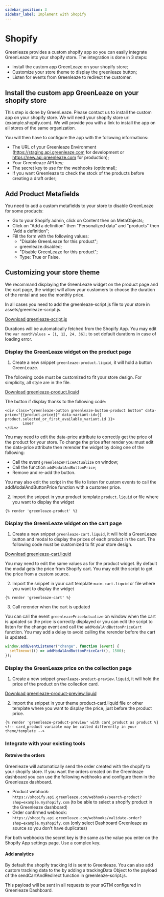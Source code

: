 ```yaml
---
sidebar_position: 3
sidebar_label: Implement with Shopify
---
```


# Shopify

Greenleaze provides a custom shopify app so you can easily integrate GreenLeaze into your shopify store.
The integration is done in 3 steps:

- Install the custom app GreenLeaze on your shopify store;
- Customize your store theme to display the greenleaze button;
- Listen for events from Greenleaze to redirect the customer.

## Install the custom app GreenLeaze on your shopify store

This step is done by GreenLeaze. Please contact us to install the custom app on your shopify store. We will need your shopify store url (example.shopify.com). We will provide you with a link to install the app on all stores of the same organization.

You will then have to configure the app with the following informations:

- The URL of your Greenleaze Environment (https://staging.api.greenleaze.com for development or https://new.api.greenleaze.com for production);
- Your Greenleaze API key;
- The secret key to use for the webhooks (optionnal);
- If you want Greenleaze to check the stock of the products before creating a draft order;

## Add Product Metafields

You need to add a custom metafields to your store to disable GreenLeaze for some products:

- Go to your Shopify admin, click on Content then on MetaObjects;
- Click on "Add a definition" then "Personalized data" and "products" then "Add a definition";
- Fill the form with the following values:
  - "Disable GreenLeaze for this product";
  - greenleaze.disabled;
  - "Disable GreenLeaze for this product";
  - Type: True or False.

## Customizing your store theme

We recommand displaying the GreenLeaze widget on the product page and the cart page, the widget will allow your customers to choose the duration of the rental and see the monthly price.

In all cases you need to add the greenleaze-script.js file to your store in assets/greenleaze-script.js.

[Download greenleaze-script.js](./file/greenleaze-script.js)

Durations will be automatically fetched from the Shopify App.
You may edit the `var monthValues = [1, 12, 24, 36];` to set default durations in case of loading error.

### Display the GreenLeaze widget on the product page

1. Create a new snippet `greenleaze-product.liquid`, it will hold a button GreenLeaze.

The following code must be customized to fit your store design. For simplicity, all style are in the file.

[Download greenleaze-product.liquid](./file/greenleaze-product.liquid)

The button if display thanks to the following code:

```liquid
<div class="greenleaze-button greenleaze-button-product button" data-price="{{product.price}}" data-variant-id={{ product.selected_or_first_available_variant.id }}>
        Louer
</div>
```

You may need to edit the data-price attribute to correctly get the price of the product for your store. To change the price after render you must edit the data-price attribute then rerender the widget by doing one of the following:

- Call the event `greenleazePriceActualize` on window;
- Call the function `addModalAndButtonPrice`;
- Remove and re-add the button.

You may also edit the script in the file to listen for custom events to call the addModalAndButtonPrice function with a customer price.

2. Import the snippet in your product template `product.liquid` or file where you want to display the widget

```liquid
{% render 'greenleaze-product' %}
```

### Display the GreenLeaze widget on the cart page

1. Create a new snippet `greenleaze-cart.liquid`, it will hold a GreenLeaze button and modal to display the prices of each product in the cart. The following code must be customized to fit your store design.

[Download greenleaze-cart.liquid](./file/greenleaze-cart.liquid)

You may need to edit the same values as for the product widget.
By default the modal gets the price from Shopify cart. You may edit the script to get the price from a custom source.

2. Import the snippet in your cart template `main-cart.liquid` or file where you want to display the widget

```liquid
{% render 'greenleaze-cart' %}
```

3. Call rerender when the cart is updated

You can call the event `greenleazePriceActualize` on window when the cart is updated so the price is correctly displayed or you can edit the script to listen for the change event and call the `addModalAndButtonPriceCart` function. You may add a delay to avoid calling the rerender before the cart is updated.

```javascript
window.addEventListener("change", function (event) {
  setTimeout(() => addModalAndButtonPriceCart(), 1500);
});
```

### Display the GreenLeaze price on the collection page

1. Create a new snippet `greenleaze-product-preview.liquid`, it will hold the price of the product on the collection card.

[Download greenleaze-product-preview.liquid](./file/greenleaze-product-preview.liquid)

2. Import the snippet in your theme product-card.liquid file or other template where you want to display the price, just before the product price.

```liquid
{% render 'greenleaze-product-preview' with card_product as product %} <!-- card_product variable may be called differently in your theme/template -->
```

### Integrate with your existing tools

#### Retreive the orders

Greenleaze will automatically send the order created with the shopify to your shopify store. If you want the orders created on the Greenleaze dashboard you can use the following webhooks and configure them in the Greenleaze dashboard.

- Product webhook: `https://shopify.api.greenleaze.com/webhooks/search-product?shop=example.myshopify.com` (to be able to select a shopify product in the Greenleaze dashboard)
- Order confirmed webhook: `https://shopify.api.greenleaze.com/webhooks/validate-order?shop=example.myshopify.com` (only select Dashboard Greenleaze as source so you don't have duplicates)

For both webhooks the secret key is the same as the value you enter on the Shopify App settings page. Use a complex key.

#### Add analytics

By default the shopify tracking Id is sent to Greenleaze. You can also add custom tracking data to the by adding a trackingData Object to the payload of the sendCartAndRedirect function in greenleaze-script.js.

This payload will be sent in all requests to your sGTM configured in Greenleaze Dashboard.
